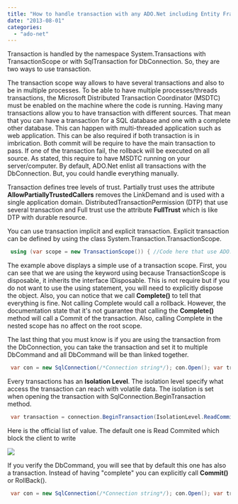 ```yaml
---
title: "How to handle transaction with any ADO.Net including Entity Framework"
date: "2013-08-01"
categories: 
  - "ado-net"
---
```


Transaction is handled by the namespace System.Transactions with TransactionScope or with SqlTransaction for DbConnection. So, they are two ways to use transaction.

The transaction scope way allows to have several transactions and also to be in multiple processes. To be able to have multiple processes/threads transactions, the Microsoft Distributed Transaction Coordinator (MSDTC) must be enabled on the machine where the code is running. Having many transactions allow you to have transaction with different sources. That mean that you can have a transaction for a SQL database and one with a complete other database. This can happen with multi-threaded application such as web application. This can be also required if both transaction is in imbrication. Both commit will be require to have the main transaction to pass. If one of the transaction fail, the rollback will be executed on all source. As stated, this require to have MSDTC running on your server/computer. By default, ADO.Net enlist all transactions with the DbConnection. But, you could handle everything manually.

Transaction defines tree levels of trust. Partially trust uses the attribute **AllowPartiallyTrustedCallers** removes the LinkDemand and is used with a single application domain. DistributedTransactionPermission (DTP) that use several transaction and Full trust use the attribute **FullTrust** which is like DTP with durable resource.

You can use transaction implicit and explicit transaction. Explicit transaction can be defined by using the class System.Transaction.TransactionScope.


```csharp
 using (var scope = new TransactionScope()) { //Code here that use ADO.Net. Can be code that use Entity Framework (because it uses ADO.Net) //... scope.Complete(); //Won't abord the transaction, everything is fine. Without this call, everything rollback when the object scope is disposed } 
```

The example above displays a simple use of a transaction scope. First, you can see that we are using the keyword using because TransactionScope is disposable, it inherits the interface IDisposable. This is not require but if you do not want to use the using statement, you will need to explicitly dispose the object. Also, you can notice that we call **Complete()** to tell that everything is fine. Not calling Complete would call a rollback. However, the documentation state that it's not guarantee that calling the **Complete()** method will call a Commit of the transaction. Also, calling Complete in the nested scope has no affect on the root scope.

The last thing that you must know is if you are using the transaction from the DbConnection, you can take the transaction and set it to multiple DbCommand and all DbCommand will be than linked together.


```csharp
 var con = new SqlConnection(/*Connection string*/); con.Open(); var transaction = con.BeginTransaction(); var cmd1 = con.CreateCommand() var cmd2 = con.CreateCommand() cmd1.Transaction = transaction; cmd2.Transaction = transaction; cmd1.Execute(); cmd2.Execute(); //Later transaction.Commit() or transaction.Rollback(); 
```

Every transactions has an **Isolation Level**. The isolation level specify what access the transaction can reach with volatile data. The isolation is set when opening the transaction with SqlConnection.BeginTransaction method.


```csharp
 var transaction = connection.BeginTransaction(IsolationLevel.ReadCommitted); 
```

Here is the official list of value. The default one is Read Commited which block the client to write

![](images/memberIsolationLevel-400x183.png)

If you verify the DbCommand, you will see that by default this one has also a transaction. Instead of having "complete" you can explicitly call **Commit()** or RollBack().


```csharp
 var con = new SqlConnection(/*Connection string*/); con.Open(); var transaction = con.BeginTransaction(); //... transaction.Commit(); OR transaction.Rollback(); 
```
